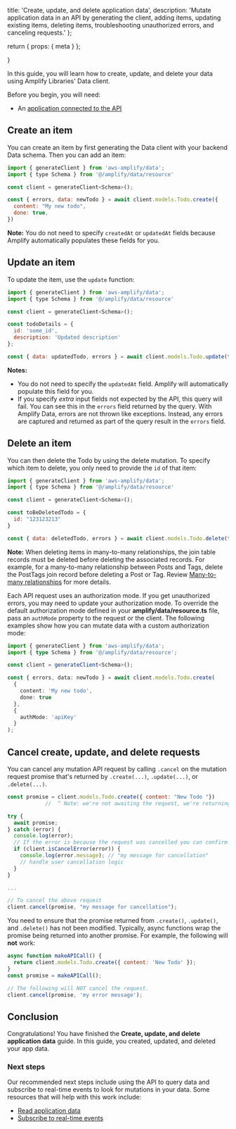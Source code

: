 
  title: 'Create, update, and delete application data',
  description: 'Mutate application data in an API by generating the client, adding items, updating existing items, deleting items, troubleshooting unauthorized errors, and canceling requests.'
};

  return {
    props: {
      meta
    }
  };

}

In this guide, you will learn how to create, update, and delete your data using Amplify Libraries' Data client.

Before you begin, you will need:

- An [application connected to the API](/gen2/build-a-backend/data/connect-to-API/)

## Create an item

You can create an item by first generating the Data client with your backend Data schema. Then you can add an item:

```js
import { generateClient } from 'aws-amplify/data';
import { type Schema } from '@/amplify/data/resource'

const client = generateClient<Schema>();

const { errors, data: newTodo } = await client.models.Todo.create({
  content: "My new todo",
  done: true,
})
```

<Callout>

**Note:** You do not need to specify `createdAt` or `updatedAt` fields because Amplify automatically populates these fields for you.

</Callout>

## Update an item

To update the item, use the `update` function:

```js
import { generateClient } from 'aws-amplify/data';
import { type Schema } from '@/amplify/data/resource'

const client = generateClient<Schema>();

const todoDetails = {
  id: 'some_id',
  description: 'Updated description'
};

const { data: updatedTodo, errors } = await client.models.Todo.update(todo)
```

<Callout>

**Notes:**

- You do not need to specify the `updatedAt` field. Amplify will automatically populate this field for you.
- If you specify _extra_ input fields not expected by the API, this query will fail. You can see this in the `errors` field returned by the query. With Amplify Data, errors are not thrown like exceptions. Instead, any errors are captured and returned as part of the query result in the `errors` field.

</Callout>

## Delete an item

You can then delete the Todo by using the delete mutation. To specify which item to delete, you only need to provide the `id` of that item:

```js
import { generateClient } from 'aws-amplify/data';
import { type Schema } from '@/amplify/data/resource'

const client = generateClient<Schema>();

const toBeDeletedTodo = {
  id: "123123213"
}

const { data: deletedTodo, errors } = await client.models.Todo.delete(toBeDeletedTodo)
```

<Callout>

**Note:** When deleting items in many-to-many relationships, the join table records must be deleted before deleting the associated records. For example, for a many-to-many relationship between Posts and Tags, delete the PostTags join record before deleting a Post or Tag. Review [Many-to-many relationships](/gen2/build-a-backend/data/data-modeling/relationships/) for more details.

</Callout>

<Accordion title='Troubleshoot unauthorized errors' headingLevel='4' eyebrow='Troubleshooting'>

Each API request uses an authorization mode. If you get unauthorized errors, you may need to update your authorization mode. To override the default authorization mode defined in your **amplify/data/resource.ts** file, pass an `authMode` property to the request or the client. The following examples show how you can mutate data with a custom authorization mode:

```ts
import { generateClient } from 'aws-amplify/data';
import { type Schema } from '@/amplify/data/resource';

const client = generateClient<Schema>();

const { errors, data: newTodo } = await client.models.Todo.create(
  {
    content: 'My new todo',
    done: true
  },
  {
    authMode: 'apiKey'
  }
);
```

</Accordion>

## Cancel create, update, and delete requests

You can cancel any mutation API request by calling `.cancel` on the mutation request promise that's returned by `.create(...)`, `.update(...)`, or `.delete(...)`.

```javascript
const promise = client.models.Todo.create({ content: "New Todo "})
            //  ^ Note: we're not awaiting the request, we're returning the promise

try {
  await promise;
} catch (error) {
  console.log(error);
  // If the error is because the request was cancelled you can confirm here.
  if (client.isCancelError(error)) {
    console.log(error.message); // "my message for cancellation"
    // handle user cancellation logic
  }
}

...

// To cancel the above request
client.cancel(promise, "my message for cancellation");
```

You need to ensure that the promise returned from `.create()`, `.update()`, and `.delete()` has not been modified. Typically, async functions wrap the promise being returned into another promise. For example, the following will **not** work:

```javascript
async function makeAPICall() {
  return client.models.Todo.create({ content: 'New Todo' });
}
const promise = makeAPICall();

// The following will NOT cancel the request.
client.cancel(promise, 'my error message');
```

## Conclusion

Congratulations! You have finished the **Create, update, and delete application data** guide. In this guide, you created, updated, and deleted your app data.

### Next steps

Our recommended next steps include using the API to query data and subscribe to real-time events to look for mutations in your data. Some resources that will help with this work include:

- [Read application data](/gen2/build-a-backend/data/query-data/)
- [Subscribe to real-time events](/gen2/build-a-backend/data/subscribe-data/)
